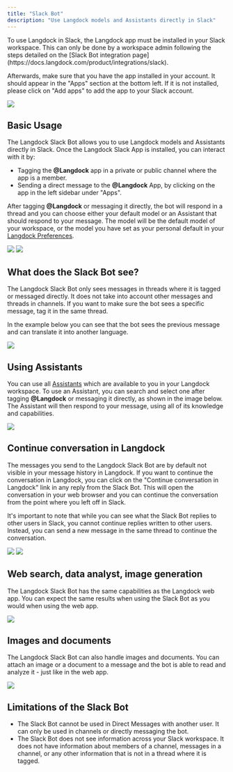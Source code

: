 ```yaml
---
title: "Slack Bot"
description: "Use Langdock models and Assistants directly in Slack"
---
```


<Info>
  To use Langdock in Slack, the Langdock app must be installed in your Slack
  workspace. This can only be done by a workspace admin following the steps
  detailed on the [Slack Bot integration
  page](https://docs.langdock.com/product/integrations/slack).
</Info>

Afterwards, make sure that you have the app installed in your account. It should appear in the "Apps" section at the bottom left. If it is not installed, please click on "Add apps" to add the app to your Slack account.

<img src="/images/slack-bot-10.png" />


## Basic Usage

The Langdock Slack Bot allows you to use Langdock models and Assistants directly in Slack. Once the Langdock Slack App is installed, you can interact with it by:

- Tagging the **@Langdock** app in a private or public channel where the app is a member.
- Sending a direct message to the **@Langdock** App, by clicking on the app in the left sidebar under "Apps".

After tagging **@Langdock** or messaging it directly, the bot will respond in a thread and you can choose either your default model or an Assistant that should respond to your message. The model will be the default model of your workspace, or the model you have set as your personal default in your [Langdock Preferences](https://app.langdock.com/settings/account/preferences).

<img src="/images/slack-bot-1.png" />
<img src="/images/slack-bot-2.png" />

## What does the Slack Bot see?

The Langdock Slack Bot only sees messages in threads where it is tagged or messaged directly. It does not take into account other messages and threads in channels. If you want to make sure the bot sees a specific message, tag it in the same thread.

In the example below you can see that the bot sees the previous message and can translate it into another language.

<img src="/images/slack-bot-4.png" />

## Using Assistants

You can use all [Assistants](https://docs.langdock.com/product/assistants-vs-chats) which are available to you in your Langdock workspace. To use an Assistant, you can search and select one after tagging **@Langdock** or messaging it directly, as shown in the image below. The Assistant will then respond to your message, using all of its knowledge and capabilities.

<img src="/images/slack-bot-5.png" />

## Continue conversation in Langdock

The messages you send to the Langdock Slack Bot are by default not visible in your message history in Langdock. If you want to continue the conversation in Langdock, you can click on the "Continue conversation in Langdock" link in any reply from the Slack Bot. This will open the conversation in your web browser and you can continue the conversation from the point where you left off in Slack.

It's important to note that while you can see what the Slack Bot replies to other users in Slack, you cannot continue replies written to other users. Instead, you can send a new message in the same thread to continue the conversation.

<img src="/images/slack-bot-6.png" />
<img src="/images/slack-bot-7.png" />

## Web search, data analyst, image generation

The Langdock Slack Bot has the same capabilities as the Langdock web app. You can expect the same results when using the Slack Bot as you would when using the web app.

<img src="/images/slack-bot-8.png" />

## Images and documents

The Langdock Slack Bot can also handle images and documents. You can attach an image or a document to a message and the bot is able to read and analyze it - just like in the web app.

<img src="/images/slack-bot-9.png" />

## Limitations of the Slack Bot

- The Slack Bot cannot be used in Direct Messages with another user. It can only be used in channels or directly messaging the bot.
- The Slack Bot does not see information across your Slack workspace. It does not have information about members of a channel, messages in a channel, or any other information that is not in a thread where it is tagged.
